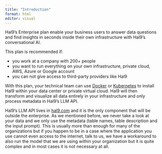 ```yaml
---
title: "Introduction"
format: html
editor: visual
---
```


Hal9's Enterprise plan enable your business users to answer data questions and find insights in seconds inside their own infrastructure with Hal9's conversational AI. 


This plan is recommended if:

* you work at a company with 200+ people
* you want to run everything on your own infrastructure, private cloud, AWS, Azure or Google account 
* you can not give access to third-party providers like Hal9


With this plan, your technical team can use [Docker](https://www.docker.com/) or [Kubernetes](https://kubernetes.io/) to install Hal9 within your data center or private virtual cloud. Hal9 will then transform and visualize all data entirely in your infrastructure and only process metadata in Hal9's LLM API. 


Hal9's LLM API lives in [hal9.com](https://hal9.com/) and it is the only component that will be outside the enterprise. As we mentioned before, we never take a look at your data and we only use the metadata (table names, table description and the input prompt). This is usually more than enough for many of the organizations but if you happen to be in a case where the application you use cannot even access to the internet, talk to us, we have a workaround to also run the model that we are using within your organization but it is quite complex and in most cases it is not necessary at all.
